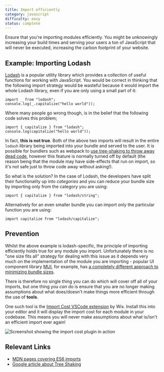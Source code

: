 ```yaml
---
title: Import efficiently
category: javascript
difficulty: easy
status: complete
---
```


Ensure that you're importing modules efficiently. You might be unknowingly increasing your build times and serving your users a ton of JavaScript that will never be executed, increasing the carbon footprint of your website.

## Example: Importing Lodash

[Lodash](https://lodash.com/) is a popular utility library which provides a collection of useful functions for working with JavaScript. You would be correct in thinking that the following import strategy would be wasteful because it would import the whole Lodash library, even if you are only using a small part of it:

```
import _ from "lodash";
console.log(_.capitalize("hello world"));
```

Where many people go wrong though, is in the belief that the following code solves this problem;

```
import { capitalize } from "lodash";
console.log(capitalize("hello world"));
```

In fact, **this is not true**. Both of the above two imports will result in the entire `lodash` library being imported into your bundle and served to the user. It is possible for bundlers such as webpack to [use tree-shaking to throw away dead code](https://webpack.js.org/configuration/optimization/), however this feature is normally turned off by default (the reason being that the module may have side-effects that run on import, so it's not safe just to throw code away without asking!).

So what is the solution? In the case of Lodash, the developers have split their functionality up into _categories_ and you can reduce your bundle size by importing only from the category you are using:

```
import { capitalize } from "lodash/string";
```

Alternatively for an even smaller bundle you can import only the particular function you are using:

```
import capitalize from "lodash/capitalize";
```

## Prevention

Whilst the above example is lodash-specific, the principle of importing efficiently holds true for any module you import. Unfortunately there is no "one size fits all" strategy for dealing with this issue as it depends very much on the implementation of the module you are importing - popular UI component library [MUI](https://mui.com/), for example, has [a completely different approach to minimizing bundle sizes](https://mui.com/guides/minimizing-bundle-size/).

There is therefore no single thing you can do which will cover off all of your imports, but one thing you _can_ do is ensure that you are no longer making assumptions about what does/doesn't make things more efficient through the use of **tools**.

One such tool is the [Import Cost VSCode extension](https://marketplace.visualstudio.com/items?itemName=wix.vscode-import-cost) by Wix. Install this into your editor and it will display the import cost for each module in your codebase. This means you will never make assumptions about what is/isn't an efficient import ever again!

<div className="text-center">
  <img
    className="inline-block"
    src="/media/images/lodash_imports.webp"
    alt="Screenshot showing the import cost plugin in action"
  />
</div>

## Relevant Links

- [MDN pages covering ES6 imports](https://developer.mozilla.org/en-US/docs/Web/JavaScript/Reference/Statements/import)
- [Google article about Tree Shaking](https://developers.google.com/web/fundamentals/performance/optimizing-javascript/tree-shaking)
